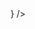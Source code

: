 

<Header
  links={[
    {
      href: "/about",
      text: "About"
    },
    {
      href: "/blog",
      text: "Blog"
    },
    {
      href: "/programme",
      text: "Programme"
    }
  ]}
  title={color => <AlternateSiteTitle color={color} year={2018} />}
/>
